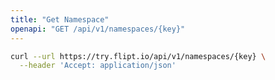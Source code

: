 ```yaml
---
title: "Get Namespace"
openapi: "GET /api/v1/namespaces/{key}"
---
```


<RequestExample>

```bash cURL
curl --url https://try.flipt.io/api/v1/namespaces/{key} \
  --header 'Accept: application/json'
```

</RequestExample>
